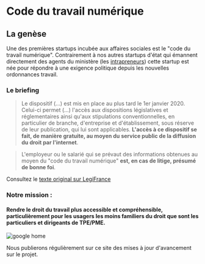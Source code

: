 

<LayoutCDTN meta={meta}>

# Code du travail numérique

## La genèse

Une des premières startups incubée aux affaires sociales est le "code du travail numérique". Contrairement à nos autres startups d'état qui émannent directement des agents du ministère (les [intrapreneurs](https://beta.gouv.fr/2017/02/16/intrapreneur-startup-d-etat.html)) cette startup est née pour répondre à une exigence politique depuis les nouvelles ordonnances travail.

### Le briefing

> Le dispositif (...) est mis en place au plus tard le 1er janvier 2020. Celui-ci permet (...) l'accès aux dispositions législatives et réglementaires ainsi qu'aux stipulations conventionnelles, en particulier de branche, d'entreprise et d'établissement, sous réserve de leur publication, qui lui sont applicables. **L'accès à ce dispositif se fait, de manière gratuite, au moyen du service public de la diffusion du droit par l'internet**.

> L'employeur ou le salarié qui se prévaut des informations obtenues au moyen du "code du travail numérique" **est, en cas de litige, présumé de bonne foi**.

Consultez le [texte original sur LegiFrance](https://www.legifrance.gouv.fr/affichTexteArticle.do;jsessionid=1E08F81EFC25758B7163CBDD95EC45AC.tplgfr29s_2?idArticle=LEGIARTI000036762196&cidTexte=JORFTEXT000035607388&categorieLien=id&dateTexte=)

### Notre mission :

#### Rendre le droit du travail plus accessible et compréhensible, particulièrement pour les usagers les moins familiers du droit que sont les particuliers et dirigeants de TPE/PME.

![google home](/static/images/startups/code-du-travail-numerique/ok-google-cdtn.png)

Nous publierons régulièrement sur ce site des mises à jour d'avancement sur le projet.

</LayoutCDTN>
